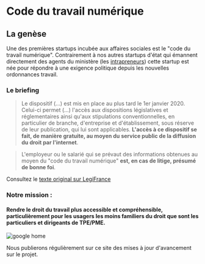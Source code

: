 

<LayoutCDTN meta={meta}>

# Code du travail numérique

## La genèse

Une des premières startups incubée aux affaires sociales est le "code du travail numérique". Contrairement à nos autres startups d'état qui émannent directement des agents du ministère (les [intrapreneurs](https://beta.gouv.fr/2017/02/16/intrapreneur-startup-d-etat.html)) cette startup est née pour répondre à une exigence politique depuis les nouvelles ordonnances travail.

### Le briefing

> Le dispositif (...) est mis en place au plus tard le 1er janvier 2020. Celui-ci permet (...) l'accès aux dispositions législatives et réglementaires ainsi qu'aux stipulations conventionnelles, en particulier de branche, d'entreprise et d'établissement, sous réserve de leur publication, qui lui sont applicables. **L'accès à ce dispositif se fait, de manière gratuite, au moyen du service public de la diffusion du droit par l'internet**.

> L'employeur ou le salarié qui se prévaut des informations obtenues au moyen du "code du travail numérique" **est, en cas de litige, présumé de bonne foi**.

Consultez le [texte original sur LegiFrance](https://www.legifrance.gouv.fr/affichTexteArticle.do;jsessionid=1E08F81EFC25758B7163CBDD95EC45AC.tplgfr29s_2?idArticle=LEGIARTI000036762196&cidTexte=JORFTEXT000035607388&categorieLien=id&dateTexte=)

### Notre mission :

#### Rendre le droit du travail plus accessible et compréhensible, particulièrement pour les usagers les moins familiers du droit que sont les particuliers et dirigeants de TPE/PME.

![google home](/static/images/startups/code-du-travail-numerique/ok-google-cdtn.png)

Nous publierons régulièrement sur ce site des mises à jour d'avancement sur le projet.

</LayoutCDTN>
